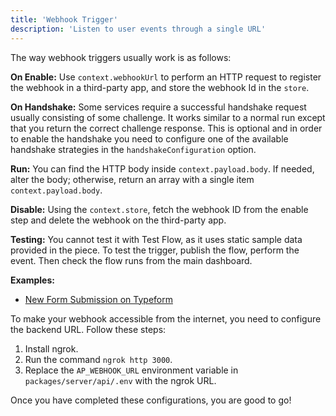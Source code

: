 ```yaml
---
title: 'Webhook Trigger'
description: 'Listen to user events through a single URL'
---
```



The way webhook triggers usually work is as follows:

**On Enable:**
Use `context.webhookUrl` to perform an HTTP request to register the webhook in a third-party app, and store the webhook Id in the `store`.

**On Handshake:**
Some services require a successful handshake request usually consisting of some challenge. It works similar to a normal run except that you return the correct challenge response. This is optional and in order to enable the handshake you need to configure one of the available handshake strategies in the `handshakeConfiguration` option.

**Run:**
You can find the HTTP body inside `context.payload.body`. If needed, alter the body; otherwise, return an array with a single item `context.payload.body`.

**Disable:**
Using the `context.store`, fetch the webhook ID from the enable step and delete the webhook on the third-party app.

**Testing:**
You cannot test it with Test Flow, as it uses static sample data provided in the piece.
To test the trigger, publish the flow, perform the event. Then check the flow runs from the main dashboard.

**Examples:**

- [New Form Submission on Typeform](https://github.com/activepieces/activepieces/blob/main/packages/pieces/typeform/src/lib/trigger/new-submission.ts)

<Warning>
To make your webhook accessible from the internet, you need to configure the backend URL. Follow these steps:

1. Install ngrok.
2. Run the command `ngrok http 3000`.
3. Replace the `AP_WEBHOOK_URL` environment variable in `packages/server/api/.env` with the ngrok URL.

Once you have completed these configurations, you are good to go!

</Warning>
